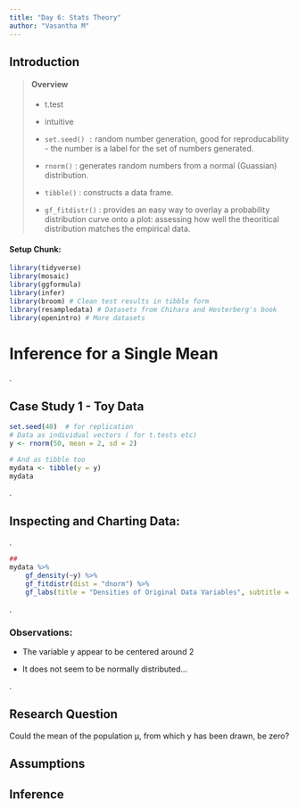 ```yaml
---
title: "Day 6: Stats Theory"
author: "Vasantha M"
---
```


## Introduction

> #### Overview
>
> -   t.test
>
> -   intuitive
>
> <!-- -->
>
> -   `set.seed() :` random number generation, good for reproducability - the number is a label for the set of numbers generated.
>
> -   `rnorm()` : generates random numbers from a normal (Guassian) distribution.
>
> -   `tibble()` : constructs a data frame.
>
> -   `gf_fitdistr()` : provides an easy way to overlay a probability distribution curve onto a plot: assessing how well the theoritical distribution matches the empirical data.

#### Setup Chunk:

```r
library(tidyverse)
library(mosaic)
library(ggformula)
library(infer)
library(broom) # Clean test results in tibble form
library(resampledata) # Datasets from Chihara and Hesterberg's book
library(openintro) # More datasets
```

# Inference for a Single Mean

.

## Case Study 1 - Toy Data

```r
set.seed(40)  # for replication
# Data as individual vectors ( for t.tests etc)
y <- rnorm(50, mean = 2, sd = 2)

# And as tibble too
mydata <- tibble(y = y)
mydata
```

.

## Inspecting and Charting Data:

.

```r
##
mydata %>%
    gf_density(~y) %>%
    gf_fitdistr(dist = "dnorm") %>%
    gf_labs(title = "Densities of Original Data Variables", subtitle = "Compared with Normal Density")
```

.

### Observations:

-   The variable y appear to be centered around 2

-   It does not seem to be normally distributed…

.

## Research Question

Could the mean of the population μ, from which y has been drawn, be zero?

## Assumptions

## Inference
